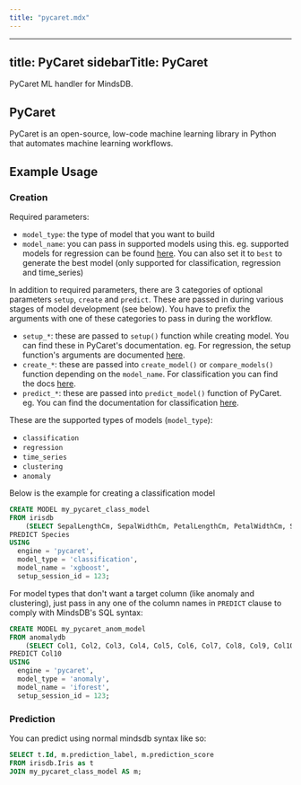 ```yaml
---
title: "pycaret.mdx"
---
```


---
title: PyCaret
sidebarTitle: PyCaret
---

PyCaret ML handler for MindsDB.

## PyCaret

PyCaret is an open-source, low-code machine learning library in Python that automates machine learning workflows.

## Example Usage

### Creation

Required parameters:
- `model_type`: the type of model that you want to build
- `model_name`: you can pass in supported models using this. eg. supported models for regression can be found [here](https://pycaret.readthedocs.io/en/latest/api/regression.html#pycaret.regression.create_model). You can also set it to `best` to generate the best model (only supported for classification, regression and time_series)

In addition to required parameters, there are 3 categories of optional parameters `setup`, `create` and `predict`. These are passed in during various stages of model development (see below). You have to prefix the arguments with one of these categories to pass in during the workflow.
- `setup_*`: these are passed to `setup()` function while creating model. You can find these in PyCaret's documentation. eg. For regression, the setup function's arguments are documented [here](https://pycaret.readthedocs.io/en/latest/api/regression.html#pycaret.regression.RegressionExperiment.setup).
- `create_*`: these are passed into `create_model()` or `compare_models()` function depending on the `model_name`. For classification you can find the docs [here](https://pycaret.readthedocs.io/en/latest/api/classification.html#pycaret.classification.create_model).
- `predict_*`: these are passed into `predict_model()` function of PyCaret. eg. You can find the documentation for classification [here](https://pycaret.readthedocs.io/en/latest/api/classification.html#pycaret.classification.predict_model).

These are the supported types of models (`model_type`):
- `classification`
- `regression`
- `time_series`
- `clustering`
- `anomaly`

Below is the example for creating a classification model

~~~sql
CREATE MODEL my_pycaret_class_model
FROM irisdb
    (SELECT SepalLengthCm, SepalWidthCm, PetalLengthCm, PetalWidthCm, Species FROM Iris)
PREDICT Species
USING 
  engine = 'pycaret',
  model_type = 'classification',
  model_name = 'xgboost',
  setup_session_id = 123;
~~~~

For model types that don't want a target column (like anomaly and clustering), just pass in any one of the column names in `PREDICT` clause to comply with MindsDB's SQL syntax:

~~~sql
CREATE MODEL my_pycaret_anom_model
FROM anomalydb
    (SELECT Col1, Col2, Col3, Col4, Col5, Col6, Col7, Col8, Col9, Col10 FROM anomaly)
PREDICT Col10
USING 
  engine = 'pycaret',
  model_type = 'anomaly',
  model_name = 'iforest',
  setup_session_id = 123;
~~~~

### Prediction

You can predict using normal mindsdb syntax like so:

~~~sql
SELECT t.Id, m.prediction_label, m.prediction_score
FROM irisdb.Iris as t
JOIN my_pycaret_class_model AS m;
~~~~
